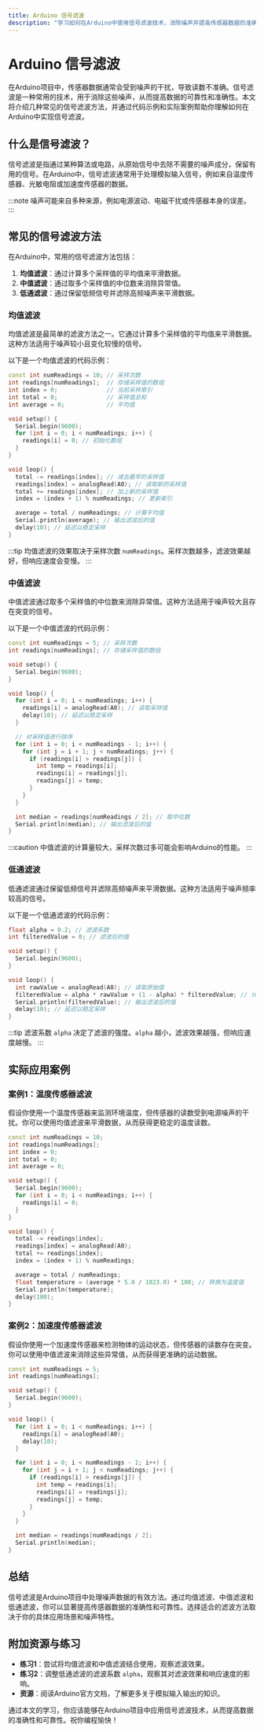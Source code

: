 ```yaml
---
title: Arduino 信号滤波
description: "学习如何在Arduino中使用信号滤波技术，消除噪声并提高传感器数据的准确性。本文适合初学者，包含代码示例和实际应用案例。"
---
```


# Arduino 信号滤波

在Arduino项目中，传感器数据通常会受到噪声的干扰，导致读数不准确。信号滤波是一种常用的技术，用于消除这些噪声，从而提高数据的可靠性和准确性。本文将介绍几种常见的信号滤波方法，并通过代码示例和实际案例帮助你理解如何在Arduino中实现信号滤波。

## 什么是信号滤波？

信号滤波是指通过某种算法或电路，从原始信号中去除不需要的噪声成分，保留有用的信号。在Arduino中，信号滤波通常用于处理模拟输入信号，例如来自温度传感器、光敏电阻或加速度传感器的数据。

:::note
噪声可能来自多种来源，例如电源波动、电磁干扰或传感器本身的误差。
:::

## 常见的信号滤波方法

在Arduino中，常用的信号滤波方法包括：

1. **均值滤波**：通过计算多个采样值的平均值来平滑数据。
2. **中值滤波**：通过取多个采样值的中位数来消除异常值。
3. **低通滤波**：通过保留低频信号并滤除高频噪声来平滑数据。

### 均值滤波

均值滤波是最简单的滤波方法之一。它通过计算多个采样值的平均值来平滑数据。这种方法适用于噪声较小且变化较慢的信号。

以下是一个均值滤波的代码示例：

```cpp
const int numReadings = 10; // 采样次数
int readings[numReadings];  // 存储采样值的数组
int index = 0;              // 当前采样索引
int total = 0;              // 采样值总和
int average = 0;            // 平均值

void setup() {
  Serial.begin(9600);
  for (int i = 0; i < numReadings; i++) {
    readings[i] = 0; // 初始化数组
  }
}

void loop() {
  total -= readings[index]; // 减去最早的采样值
  readings[index] = analogRead(A0); // 读取新的采样值
  total += readings[index]; // 加上新的采样值
  index = (index + 1) % numReadings; // 更新索引

  average = total / numReadings; // 计算平均值
  Serial.println(average); // 输出滤波后的值
  delay(10); // 延迟以稳定采样
}
```

:::tip
均值滤波的效果取决于采样次数 `numReadings`。采样次数越多，滤波效果越好，但响应速度会变慢。
:::

### 中值滤波

中值滤波通过取多个采样值的中位数来消除异常值。这种方法适用于噪声较大且存在突变的信号。

以下是一个中值滤波的代码示例：

```cpp
const int numReadings = 5; // 采样次数
int readings[numReadings]; // 存储采样值的数组

void setup() {
  Serial.begin(9600);
}

void loop() {
  for (int i = 0; i < numReadings; i++) {
    readings[i] = analogRead(A0); // 读取采样值
    delay(10); // 延迟以稳定采样
  }

  // 对采样值进行排序
  for (int i = 0; i < numReadings - 1; i++) {
    for (int j = i + 1; j < numReadings; j++) {
      if (readings[i] > readings[j]) {
        int temp = readings[i];
        readings[i] = readings[j];
        readings[j] = temp;
      }
    }
  }

  int median = readings[numReadings / 2]; // 取中位数
  Serial.println(median); // 输出滤波后的值
}
```

:::caution
中值滤波的计算量较大，采样次数过多可能会影响Arduino的性能。
:::

### 低通滤波

低通滤波通过保留低频信号并滤除高频噪声来平滑数据。这种方法适用于噪声频率较高的信号。

以下是一个低通滤波的代码示例：

```cpp
float alpha = 0.2; // 滤波系数
int filteredValue = 0; // 滤波后的值

void setup() {
  Serial.begin(9600);
}

void loop() {
  int rawValue = analogRead(A0); // 读取原始值
  filteredValue = alpha * rawValue + (1 - alpha) * filteredValue; // 计算滤波后的值
  Serial.println(filteredValue); // 输出滤波后的值
  delay(10); // 延迟以稳定采样
}
```

:::tip
滤波系数 `alpha` 决定了滤波的强度。`alpha` 越小，滤波效果越强，但响应速度越慢。
:::

## 实际应用案例

### 案例1：温度传感器滤波

假设你使用一个温度传感器来监测环境温度，但传感器的读数受到电源噪声的干扰。你可以使用均值滤波来平滑数据，从而获得更稳定的温度读数。

```cpp
const int numReadings = 10;
int readings[numReadings];
int index = 0;
int total = 0;
int average = 0;

void setup() {
  Serial.begin(9600);
  for (int i = 0; i < numReadings; i++) {
    readings[i] = 0;
  }
}

void loop() {
  total -= readings[index];
  readings[index] = analogRead(A0);
  total += readings[index];
  index = (index + 1) % numReadings;

  average = total / numReadings;
  float temperature = (average * 5.0 / 1023.0) * 100; // 转换为温度值
  Serial.println(temperature);
  delay(100);
}
```

### 案例2：加速度传感器滤波

假设你使用一个加速度传感器来检测物体的运动状态，但传感器的读数存在突变。你可以使用中值滤波来消除这些异常值，从而获得更准确的运动数据。

```cpp
const int numReadings = 5;
int readings[numReadings];

void setup() {
  Serial.begin(9600);
}

void loop() {
  for (int i = 0; i < numReadings; i++) {
    readings[i] = analogRead(A0);
    delay(10);
  }

  for (int i = 0; i < numReadings - 1; i++) {
    for (int j = i + 1; j < numReadings; j++) {
      if (readings[i] > readings[j]) {
        int temp = readings[i];
        readings[i] = readings[j];
        readings[j] = temp;
      }
    }
  }

  int median = readings[numReadings / 2];
  Serial.println(median);
}
```

## 总结

信号滤波是Arduino项目中处理噪声数据的有效方法。通过均值滤波、中值滤波和低通滤波，你可以显著提高传感器数据的准确性和可靠性。选择适合的滤波方法取决于你的具体应用场景和噪声特性。

## 附加资源与练习

- **练习1**：尝试将均值滤波和中值滤波结合使用，观察滤波效果。
- **练习2**：调整低通滤波的滤波系数 `alpha`，观察其对滤波效果和响应速度的影响。
- **资源**：阅读Arduino官方文档，了解更多关于模拟输入输出的知识。

通过本文的学习，你应该能够在Arduino项目中应用信号滤波技术，从而提高数据的准确性和可靠性。祝你编程愉快！
